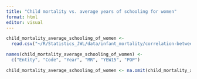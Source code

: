 ```yaml
---
title: "Child mortality vs. average years of schooling for women"
format: html
editor: visual
---
```


```r
child_mortality_average_schooling_of_women <- 
  read.csv("~/R/Statistics_JWL/data/infant_mortality/correlation-between-child-mortality-and-mean-years-of-schooling-for-those-aged-15-and-older.csv")

names(child_mortality_average_schooling_of_women) <- 
  c("Entity", "Code", "Year", "MR", "YEW15", "POP")

child_mortality_average_schooling_of_women <- na.omit(child_mortality_average_schooling_of_women)[ ,1:6]
```

